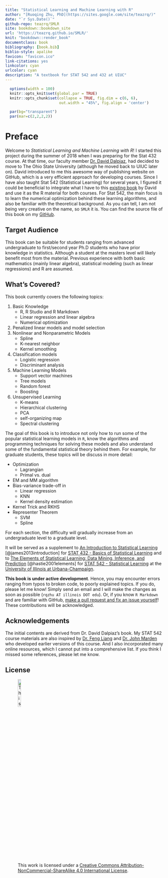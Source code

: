 ```yaml
--- 
title: "Statistical Learning and Machine Learning with R"
author: "[Ruoqing Zhu, PhD](https://sites.google.com/site/teazrq/)"
date: "`r Sys.Date()`"
github-repo: teazrq/SMLR
site: bookdown::bookdown_site
url: 'https://teazrq.github.io/SMLR/'
knit: "bookdown::render_book"
documentclass: book
bibliography: [book.bib]
biblio-style: apalike
favicon: "favicon.ico"
link-citations: yes
linkcolor: cyan
urlcolor: cyan
description: "A textbook for STAT 542 and 432 at UIUC"
---
```


```r
  options(width = 100)
  knitr::opts_knit$set(global.par = TRUE)
  knitr::opts_chunk$set(collapse = TRUE, fig.dim = c(6, 6), 
                        out.width = "45%", fig.align = 'center')
```
```r
  par(bg="transparent")
  par(mar=c(2,2,2,2))
```

# Preface {-}

Welcome to *Statistical Learning and Machine Learning with R*! I started this project during the summer of 2018 when I was preparing for the Stat 432 course. At that time, our faculty member [Dr. David Dalpiaz](https://daviddalpiaz.com/teaching.html), had decided to move to The Ohio State University (although he moved back to UIUC later on). David introduced to me this awesome way of publishing website on GitHub, which is a very efficient approach for developing courses. Since I have also taught Stat 542 (Statistical Learning) for several years, I figured it could be beneficial to integrate what I have to this [existing book](https://daviddalpiaz.github.io/r4sl/) by David and use it as the R material for both courses. For Stat 542, the main focus is to learn the numerical optimization behind these learning algorithms, and also be familiar with the theoretical background. As you can tell, I am not being very creative on the name, so `SMLR` it is. You can find the source file of this book on my [GitHub](https://teazrq.github.io/SMLR/).

## Target Audience {-}

This book can be suitable for students ranging from advanced undergraduate to first/second year Ph.D students who have prior knowledge in statistics. Although a student at the masters level will likely benefit most from the material. Previous experience with both basic mathematics (mainly linear algebra), statistical modeling (such as linear regressions) and R are assumed.

## What's Covered? {-}

This book currently covers the following topics:

  1. Basic Knowledge
      * R, R Studio and R Markdown
      * Linear regression and linear algebra
      * Numerical optimization
  2. Penalized linear models and model selection
  3. Nonlinear and Nonparametric Models
      * Spline
      * K-nearest neighbor
      * Kernel smoothing
  4. Classification models
      * Logistic regression
      * Discriminant analysis
  5. Machine Learning Models
      * Support vector machines
      * Tree models
      * Random forest
      * Boosting
  6. Unsupervised Learning
      * K-means
      * Hierarchical clustering
      * PCA
      * self-organizing map
      * Spectral clustering

The goal of this book is to introduce not only how to run some of the popular statistical learning models in `R`, know the algorithms and programming techniques for solving these models and also understand some of the fundamental statistical theory behind them. For example, for graduate students, these topics will be discuss in more detail:

  * Optimization
    + Lagrangian
    + Primal vs. dual
  * EM and MM algorithm
  * Bias-variance trade-off in
    + Linear regression
    + KNN
    + Kernel density estimation
  * Kernel Trick and RKHS
  * Representer Theorem
    + SVM
    + Spline

For each section, the difficulty will gradually increase from an undergraduate level to a graduate level. 

It will be served as a supplement to [An Introduction to Statistical Learning](http://www-bcf.usc.edu/~gareth/ISL/) [@james2013introduction] for [STAT 432 - Basics of Statistical Learning](https://go.illinois.edu/stat432) and to [The Elements of 
Statistical Learning: Data Mining, Inference, and Prediction](https://web.stanford.edu/~hastie/ElemStatLearn/) [@hastie2001elements] for [STAT 542 - Statistical Learning](https://go.illinois.edu/stat542) at the [University of Illinois at Urbana-Champaign](http://illinois.edu/).

**This book is under active development**. Hence, you may encounter errors ranging from typos to broken code, to poorly explained topics. If you do, please let me know! Simply send an email and I will make the changes as soon as possible (`rqzhu AT illinois DOT edu`). Or, if you know `R Markdown` and are familiar with GitHub, [make a pull request and fix an issue yourself](https://github.com/teazrq/SLWR)! These contributions will be acknowledged. 

## Acknowledgements {-}

The initial contents are derived from Dr. David Dalpiaz's book. My STAT 542 course materials are also inspired by [Dr. Feng Liang](https://stat.illinois.edu/directory/profile/liangf) and [Dr. John Marden](https://stat.illinois.edu/directory/profile/jimarden) who developed earlier versions of this course. And I also incorporated many online resources, which I cannot put into a comprehensive list. If you think I missed some references, please let me know. 

## License {-}

![This work is licensed under a [Creative Commons Attribution-NonCommercial-ShareAlike 4.0 International License](http://creativecommons.org/licenses/by-nc-sa/4.0/).](images/cc.png){width=15%}

